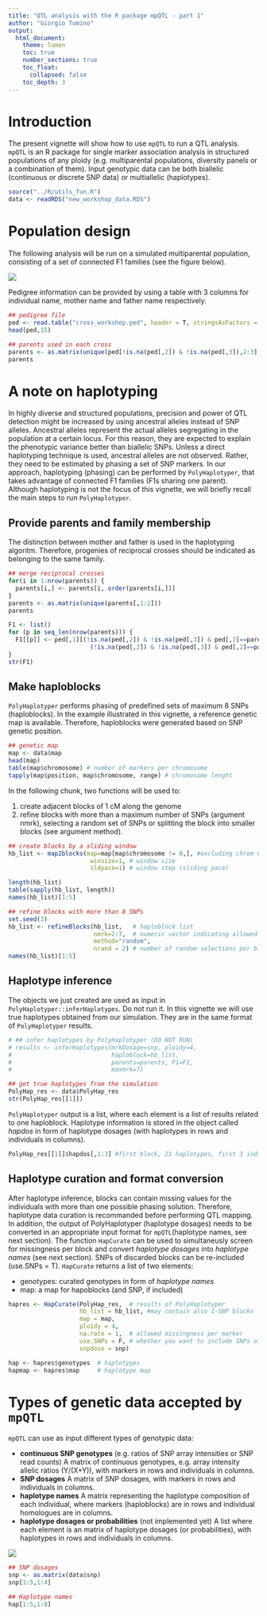 ```yaml
---
title: "QTL analysis with the R package mpQTL - part 1"
author: "Giorgio Tumino"
output: 
  html_document:
    theme: lumen
    toc: true
    number_sections: true
    toc_float:
      collapsed: false
    toc_depth: 3
---
```


# Introduction
The present vignette will show how to use `mpQTL` to run a QTL analysis. `mpQTL` is an R package for single marker association analysis in structured populations of any ploidy (e.g. multiparental populations, diversity panels or a combination of them). Input genotypic data can be both biallelic (continuous or discrete SNP data) or multiallelic (haplotypes). 
 

```r
source("../R/utils_fun.R")
data <- readRDS("new_workshop_data.RDS")

```

# Population design
The following analysis will be run on a simulated multiparental population, consisting of a set of connected F1 families (see the figure below).

![](Pop_design.png)
 
Pedigree information can be provided by using a table with 3 columns for individual name, mother name and father name respectively.  
```r
## pedigree file
ped <- read.table("cross_workshop.ped", header = T, stringsAsFactors = F)
head(ped,15)

## parents used in each cross
parents <- as.matrix(unique(ped[!is.na(ped[,2]) & !is.na(ped[,3]),2:3]))
parents


```



# A note on haplotyping
In highly diverse and structured populations, precision and power of QTL detection might be increased by using ancestral alleles instead of SNP alleles. Ancestral alleles represent the actual alleles segregating in the population at a certain locus. For this reason, they are expected to explain the phenotypic variance better than biallelic SNPs. Unless a direct haplotyping technique is used, ancestral alleles are not observed. Rather, they need to be estimated by phasing a set of SNP markers. In our approach, haplotyping (phasing) can be performed by `PolyHaplotyper`, that takes advantage of connected F1 families (F1s sharing one parent).
Although haplotyping is not the focus of this vignette, we will briefly recall the main steps to run `PolyHaplotyper`. 

## Provide parents and family membership
The distinction between mother and father is used in the haplotyping algoritm. Therefore, progenies of reciprocal crosses should be indicated as belonging to the same family.

```r
## merge reciprocal crosses
for(i in 1:nrow(parents)) {
  parents[i,] <- parents[i, order(parents[i,])]
}
parents <- as.matrix(unique(parents[,1:2]))
parents

F1 <- list()
for (p in seq_len(nrow(parents))) {
  F1[[p]] <- ped[,1][(!is.na(ped[,2]) & !is.na(ped[,3]) & ped[,2]==parents[p, 1] & ped[,3]==parents[p, 2]) |
                       (!is.na(ped[,2]) & !is.na(ped[,3]) & ped[,2]==parents[p, 2] & ped[,3]==parents[p, 1])]
}
str(F1)


```

## Make haploblocks
`PolyHaplotyper` performs phasing of predefined sets of maximum 8 SNPs (haploblocks). In the example illustrated in this vignette, a reference genetic map is available. Therefore, haploblocks were generated based on SNP genetic position.

```r
## genetic map
map <- data$map
head(map)
table(map$chromosome) # number of markers per chromosome
tapply(map$position, map$chromosome, range) # chromosome lenght
```

In the following chunk, two functions will be used to: 

1. create adjacent blocks of 1 cM along the genome
2. refine blocks with more than a maximum number of SNPs (argument nmrk), selecting a random set of SNPs or splitting the block into smaller blocks (see argument method).

```r
## create blocks by a sliding window
hb_list <- map2blocks(map=map[map$chromosome != 0,], #excluding chrom 0
                       winsize=1, # window size
                       sldpace=1) # window step (sliding pace)

length(hb_list)
table(sapply(hb_list, length))
names(hb_list)[1:5]

## refine blocks with more than 8 SNPs
set.seed(3)
hb_list <- refineBlocks(hb_list,   # haploblock list
                        nmrk=2:7,  # numeric vector indicating allowed block length
                        method="random",
                        nrand = 2) # number of random selections per block
names(hb_list)[1:5]

```


## Haplotype inference
The objects we just created are used as input in `PolyHaplotyper::inferHaplotypes`. Do not run it. In this vignette we will use true haplotypes obtained from our simulation. They are in the same format of `PolyHaplotyper` results.
```r
# ## infer haplotypes by PolyHaplotyper (DO NOT RUN)
# results <- inferHaplotypes(mrkDosage=snp, ploidy=4,
#                            haploblock=hb_list,
#                            parents=parents, F1=F1,
#                            maxmrk=7)

## get true haplotypes from the simulation
PolyHap_res <- data$PolyHap_res
str(PolyHap_res[[1]])
```
`PolyHaplotyper` output is a list, where each element is a list of results related to one haploblock. Haplotype information is stored in the object called *hapdos* in form of haplotype dosages (with haplotypes in rows and individuals in columns).
```r
PolyHap_res[[1]]$hapdos[,1:3] #first block, 21 haplotypes, first 3 individuals
```


## Haplotype curation and format conversion
After haplotype inference, blocks can contain missing values for the individuals with more than one possible phasing solution. Therefore, haplotype data curation is recommanded before performing QTL mapping. In addition, the output of PolyHaplotyper (haplotype dosages) needs to be converted in an appropriate input format for `mpQTL`(haplotype names, see next section). The function `HapCurate` can be used to simultaneusly screen for missingness per block and convert *haplotype dosages* into *haplotype names* (see next section). SNPs of discarded blocks can be re-included (use.SNPs = T). `HapCurate` returns a list of two elements:

- genotypes: curated genotypes in form of *haplotype names*
- map: a map for hapoblocks (and SNP, if included)
```r
hapres <- HapCurate(PolyHap_res,  # results of PolyHaplotyper
                    hb_list = hb_list, #may contain also 1-SNP blocks
                    map = map,
                    ploidy = 4,
                    na.rate = 1,  # allowed missingness per marker
                    use.SNPs = F, # whether you want to include SNPs of discarded blocks
                    snpdose = snp)

hap <- hapres$genotypes  # haplotypes
hapmap <- hapres$map     # haplotype map
```


# Types of genetic data accepted by `mpQTL`
`mpQTL` can use as input different types of genotypic data:

- **continuous SNP genotypes** (e.g. ratios of SNP array intensities or SNP read counts)
    A matrix of continuous genotypes, e.g. array intensity allelic ratios (Y/(X+Y)), with markers in      rows and individuals in columns.
- **SNP dosages** 
    A matrix of SNP dosages, with markers in rows and individuals in columns.
- **haplotype names**
    A matrix representing the haplotype composition of each individual, where markers (haploblocks)       are in rows and individual homologues are in columns.
- **haplotype dosages or probabilities** (not implemented yet)
    A list where each element is an matrix of haplotype dosages (or probabilities), with haplotypes in     rows and individuals in columns.

![](Genotypic_data.png)
 
 

```r
## SNP dosages
snp <- as.matrix(data$snp)
snp[1:5,1:4]

## Haplotype names
hap[1:5,1:8]

```





